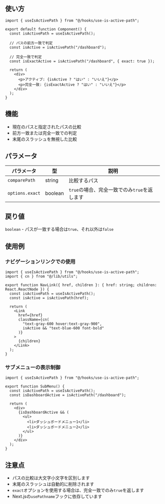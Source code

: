 
<DemoCanvas>
  <Demo />
</DemoCanvas>

## 使い方

```tsx
import { useIsActivePath } from "@/hooks/use-is-active-path";

export default function Component() {
  const isActivePath = useIsActivePath();

  // パスの前方一致で判定
  const isActive = isActivePath("/dashboard");

  // 完全一致で判定
  const isExactActive = isActivePath("/dashboard", { exact: true });

  return (
    <div>
      <p>アクティブ: {isActive ? "はい" : "いいえ"}</p>
      <p>完全一致: {isExactActive ? "はい" : "いいえ"}</p>
    </div>
  );
}
```

## 機能

- 現在のパスと指定されたパスの比較
- 前方一致または完全一致での判定
- 末尾のスラッシュを無視した比較

## パラメータ

| パラメータ | 型 | 説明 |
|-----------|----|------|
| `comparePath` | string | 比較するパス |
| `options.exact` | boolean | `true`の場合、完全一致でのみ`true`を返します |

## 戻り値

`boolean` - パスが一致する場合は`true`、それ以外は`false`

## 使用例

### ナビゲーションリンクでの使用

```tsx
import { useIsActivePath } from "@/hooks/use-is-active-path";
import { cn } from "@/lib/utils";

export function NavLink({ href, children }: { href: string; children: React.ReactNode }) {
  const isActivePath = useIsActivePath();
  const isActive = isActivePath(href);

  return (
    <Link
      href={href}
      className={cn(
        "text-gray-600 hover:text-gray-900",
        isActive && "text-blue-600 font-bold"
      )}
    >
      {children}
    </Link>
  );
}
```

### サブメニューの表示制御

```tsx
import { useIsActivePath } from "@/hooks/use-is-active-path";

export function SubMenu() {
  const isActivePath = useIsActivePath();
  const isDashboardActive = isActivePath("/dashboard");

  return (
    <div>
      {isDashboardActive && (
        <ul>
          <li>ダッシュボードメニュー1</li>
          <li>ダッシュボードメニュー2</li>
        </ul>
      )}
    </div>
  );
}
```

## 注意点

- パスの比較は大文字小文字を区別します
- 末尾のスラッシュは自動的に削除されます
- `exact`オプションを使用する場合は、完全一致でのみ`true`を返します
- Next.jsの`usePathname`フックに依存しています
